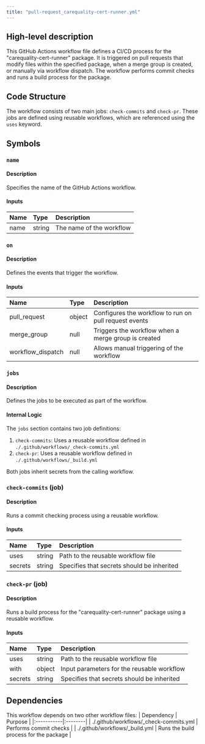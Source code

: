 ```yaml
---
title: "pull-request_carequality-cert-runner.yml"
---
```


## High-level description
This GitHub Actions workflow file defines a CI/CD process for the "carequality-cert-runner" package. It is triggered on pull requests that modify files within the specified package, when a merge group is created, or manually via workflow dispatch. The workflow performs commit checks and runs a build process for the package.

## Code Structure
The workflow consists of two main jobs: `check-commits` and `check-pr`. These jobs are defined using reusable workflows, which are referenced using the `uses` keyword.

## Symbols

### `name`
#### Description
Specifies the name of the GitHub Actions workflow.

#### Inputs
| Name | Type | Description |
|:-----|:-----|:------------|
| name | string | The name of the workflow |

### `on`
#### Description
Defines the events that trigger the workflow.

#### Inputs
| Name | Type | Description |
|:-----|:-----|:------------|
| pull_request | object | Configures the workflow to run on pull request events |
| merge_group | null | Triggers the workflow when a merge group is created |
| workflow_dispatch | null | Allows manual triggering of the workflow |

### `jobs`
#### Description
Defines the jobs to be executed as part of the workflow.

#### Internal Logic
The `jobs` section contains two job definitions:

1. `check-commits`: Uses a reusable workflow defined in `./.github/workflows/_check-commits.yml`
2. `check-pr`: Uses a reusable workflow defined in `./.github/workflows/_build.yml`

Both jobs inherit secrets from the calling workflow.

### `check-commits` (job)
#### Description
Runs a commit checking process using a reusable workflow.

#### Inputs
| Name | Type | Description |
|:-----|:-----|:------------|
| uses | string | Path to the reusable workflow file |
| secrets | string | Specifies that secrets should be inherited |

### `check-pr` (job)
#### Description
Runs a build process for the "carequality-cert-runner" package using a reusable workflow.

#### Inputs
| Name | Type | Description |
|:-----|:-----|:------------|
| uses | string | Path to the reusable workflow file |
| with | object | Input parameters for the reusable workflow |
| secrets | string | Specifies that secrets should be inherited |

## Dependencies
This workflow depends on two other workflow files:
| Dependency | Purpose |
|:-----------|:--------|
| ./.github/workflows/_check-commits.yml | Performs commit checks |
| ./.github/workflows/_build.yml | Runs the build process for the package |